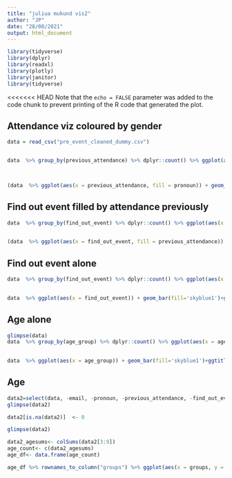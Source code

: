 ```yaml
---
title: "juliua mukund vis2"
author: "JP"
date: "28/08/2021"
output: html_document
---
```


```r

library(tidyverse)
library(dplyr)
library(readxl)
library(plotly)
library(janitor)
library(tidyverse)

```

<<<<<<< HEAD
Note that the `echo = FALSE` parameter was added to the code chunk to prevent printing of the R code that generated the plot.

## Attendance viz coloured by gender
```R

data = read_csv("pre_event_cleaned_dummy.csv")


data  %>% group_by(previous_attendance) %>% dplyr::count() %>% ggplot(aes(x = previous_attendance, y = n)) + geom_bar()
 


(data  %>% ggplot(aes(x = previous_attendance, fill = pronoun)) + geom_bar()+ggtitle('Previous Event Attendance by Gender')+ theme(plot.title=element_text(hjust=0.5)) + theme(axis.text.x = element_text(angle = 45, vjust = 0.5)) ) %>% plotly::ggplotly()

```

## Find out event filled by attendance previously
```r

data  %>% group_by(find_out_event) %>% dplyr::count() %>% ggplot(aes(x = find_out_event, y=n)) + geom_bar(stat = "identity")
 

(data  %>% ggplot(aes(x = find_out_event, fill = previous_attendance)) + geom_bar()+ggtitle('Found Out About Event by Previous Attendance')+ theme(plot.title=element_text(hjust=0.5)) + theme(axis.text.x = element_text(angle = 45, vjust = 0.5)) ) %>% plotly::ggplotly()
```
## Find out event alone
```r

data  %>% group_by(find_out_event) %>% dplyr::count() %>% ggplot(aes(x = find_out_event, y=n)) + geom_bar(stat = "identity")
 

data  %>% ggplot(aes(x = find_out_event)) + geom_bar(fill='skyblue1')+ggtitle('Found Out About Event by Previous Attendance')+ theme(plot.title=element_text(hjust=0.5)) + theme(axis.text.x = element_text(angle = 90, vjust = 0.5))  
```
## Age alone
```r
glimpse(data)
data  %>% group_by(age_group) %>% dplyr::count() %>% ggplot(aes(x = age_group, y=n)) + geom_bar(stat = "identity")
 

data  %>% ggplot(aes(x = age_group)) + geom_bar(fill='skyblue1')+ggtitle('Age Group of Primary Participant')+ theme(plot.title=element_text(hjust=0.5)) + theme(axis.text.x = element_text(angle = 90, vjust = 0.5))  
```
## Age 
```r
data2=select(data, -email, -pronoun, -previous_attendance, -find_out_event, -age_group)
glimpse(data2)

data2[is.na(data2)]  <- 0

glimpse(data2)

data2_agesums<- colSums(data2[3:9])
age_count<- c(data2_agesums)
age_df<- data.frame(age_count)

age_df %>% rownames_to_column("groups") %>% ggplot(aes(x = groups, y = age_count)) + geom_bar(stat = "identity", fill='skyblue1')+ggtitle('Age Group of All Participants at Event')+ theme(plot.title=element_text(hjust=0.5)) + theme(axis.text.x = element_text(angle = 90, vjust = 0.5))  

```
